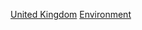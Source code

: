 {{Commonscat|Environment of the United Kingdom}}

[[Category:歐洲各國環境|United Kingdom]]
[[Category:英國地理|Environment]]